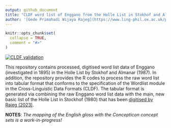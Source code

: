 ```yaml
---
output: github_document
title: "CLDF word list of Enggano from the Holle List in Stokhof and Almanar (1987)"
author: '[Gede Primahadi Wijaya Rajeg](https://www.ling-phil.ox.ac.uk/people/gede-rajeg) <a itemprop="sameAs" content="https://orcid.org/0000-0002-2047-8621" href="https://orcid.org/0000-0002-2047-8621" target="orcid.widget" rel="noopener noreferrer" style="vertical-align:top;"><img src="https://orcid.org/sites/default/files/images/orcid_16x16.png" style="width:1em;margin-right:.5em;" alt="ORCID iD icon"></a>'
---
```


<!-- README.md is generated from README.Rmd. Please edit that file -->

```r
knitr::opts_chunk$set(
  collapse = TRUE,
  comment = "#>"
)
```



<!-- badges: start -->
[![CLDF validation](https://github.com/intercontinental-dictionary-series/ids/workflows/CLDF-validation/badge.svg)](https://github.com/engganolang/holle-list-enggano-1895/actions?query=workflow%3ACLDF-validation)
<!-- badges: end -->

This repository contains processed, digitised word list data of Enggano (investigated in 1895) in the Holle List by Stokhof and Almanar (1987). In addition, the repository provides the R codes to process the raw word list into tabular format that conforms to the specification of the Wordlist module in the Cross-Linguistic Data Formats (CLDF). The tabular format is generated via combining the raw Enggano word list data with the main, new basic list of the Holle List in Stockhof (1980) that has been [digitised by Rajeg (2023)](https://engganolang.github.io/digitised-holle-list/).

**NOTES**: *The mapping of the English gloss with the Concepticon concept sets is a work-in-progress!*


